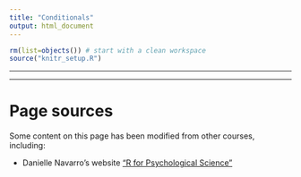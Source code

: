 ```yaml
---
title: "Conditionals"
output: html_document
---
```


```r
rm(list=objects()) # start with a clean workspace
source("knitr_setup.R")
```

---

---

# Page sources

Some content on this page has been modified from other courses, including:

- Danielle Navarro's website ["R for Psychological Science"](https://psyr.org/index.html)
